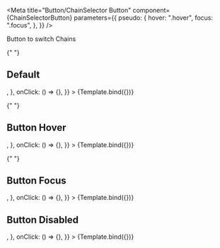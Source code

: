 

<Meta
  title="Button/ChainSelector Button"
  component={ChainSelectorButton}
  parameters={{
    pseudo: {
      hover: ".hover",
      focus: ".focus",
    },
  }}
/>


<Canvas columns={1} withSource="open" withToolbar>
  <Title>ChainSelector Button</Title>
  <Subtitle>Button to switch Chains</Subtitle>

{" "}
<h2>Default</h2>
<Story
  name="ChainSelector Button Default"
  args={{
    chain: {
      name: "OPT",
      icon: <ReactSvg />,
    },
    onClick: () => {},
  }}
>
  {Template.bind({})}
</Story>

{" "}
<h2>Button Hover</h2>
<Story
  name="ChainSelector Button Hover"
  args={{
    className: "hover",
    chain: {
      name: "OPT",
      icon: <ReactSvg />,
    },
    onClick: () => {},
  }}
>
  {Template.bind({})}
</Story>

{" "}
<h2>Button Focus</h2>
<Story
  name="ChainSelector Button Focus"
  args={{
    className: "focus",
    chain: {
      name: "OPT",
      icon: <ReactSvg />,
    },
    onClick: () => {},
  }}
>
  {Template.bind({})}
</Story>

  <h2>Button Disabled</h2>
  <Story
    name="ChainSelector Button Disabled"
    args={{
      disabled: true,
      chain: {
        name: "OPT",
        icon: <ReactSvg />,
      },
      onClick: () => {},
    }}
  >
    {Template.bind({})}
  </Story>
</Canvas>
